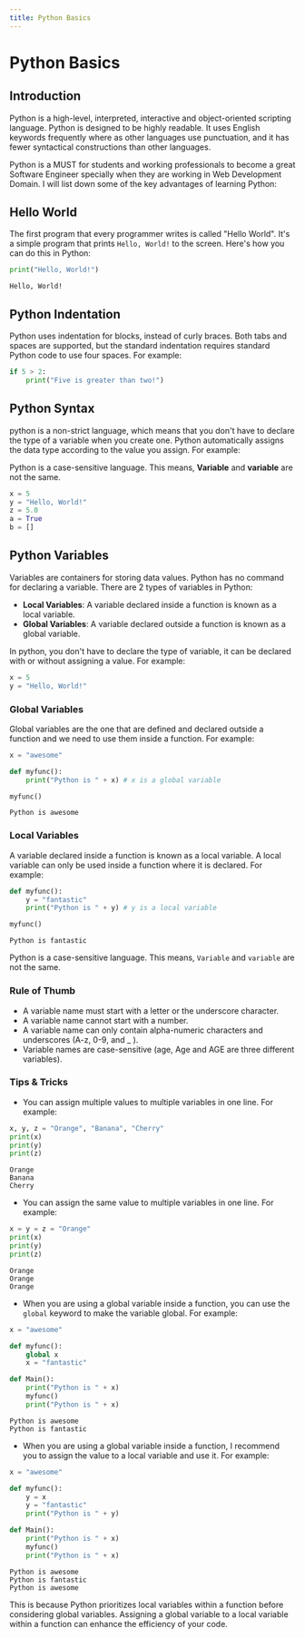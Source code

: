 ```yaml
---
title: Python Basics
---
```



# Python Basics

## Introduction

Python is a high-level, interpreted, interactive and object-oriented scripting language. Python is designed to be highly readable. It uses English keywords frequently where as other languages use punctuation, and it has fewer syntactical constructions than other languages.

Python is a MUST for students and working professionals to become a great Software Engineer specially when they are working in Web Development Domain. I will list down some of the key advantages of learning Python:

## Hello World

The first program that every programmer writes is called "Hello World". It's a simple program that prints `Hello, World!` to the screen. Here's how you can do this in Python:

```python
print("Hello, World!")
```
```cli
Hello, World!
```

## Python Indentation

Python uses indentation for blocks, instead of curly braces. Both tabs and spaces are supported, but the standard indentation requires standard Python code to use four spaces. For example:

```python
if 5 > 2:
    print("Five is greater than two!")
```

## Python Syntax

python is a non-strict language, which means that you don't have to declare the type of a variable when you create one. Python automatically assigns the data type according to the value you assign. For example:

<Callout emoji="📝">
    <p>Python is a case-sensitive language. This means, <b>Variable</b> and <b>variable</b> are not the same.</p>
</Callout>

```python
x = 5
y = "Hello, World!"
z = 5.0
a = True
b = []
```

## Python Variables

Variables are containers for storing data values. Python has no command for declaring a variable. There are 2 types of variables in Python:

- **Local Variables**: A variable declared inside a function is known as a local variable.
- **Global Variables**: A variable declared outside a function is known as a global variable.

In python, you don't have to declare the type of variable, it can be declared with or without assigning a value. For example:

```python
x = 5
y = "Hello, World!"
```

### Global Variables

Global variables are the one that are defined and declared outside a function and we need to use them inside a function. For example:

```python
x = "awesome"

def myfunc():
    print("Python is " + x) # x is a global variable

myfunc()
```
```cli
Python is awesome
```

### Local Variables

A variable declared inside a function is known as a local variable. A local variable can only be used inside a function where it is declared. For example:

```python
def myfunc():
    y = "fantastic"
    print("Python is " + y) # y is a local variable

myfunc()
```
```cli
Python is fantastic
```
<Callout emoji="📝">
    <p>Python is a case-sensitive language. This means, <code>Variable</code> and <code>variable</code> are not the same.</p>
</Callout>


### Rule of Thumb

- A variable name must start with a letter or the underscore character.
- A variable name cannot start with a number.
- A variable name can only contain alpha-numeric characters and underscores (A-z, 0-9, and _ ).
- Variable names are case-sensitive (age, Age and AGE are three different variables).

### Tips & Tricks

- You can assign multiple values to multiple variables in one line. For example:

```python
x, y, z = "Orange", "Banana", "Cherry"
print(x)
print(y)
print(z)
```
```cli
Orange
Banana
Cherry
```

- You can assign the same value to multiple variables in one line. For example:

```python
x = y = z = "Orange"
print(x)
print(y)
print(z)
```
```cli
Orange
Orange
Orange
```

- When you are using a global variable inside a function, you can use the `global` keyword to make the variable global. For example:

```python
x = "awesome"

def myfunc():
    global x
    x = "fantastic"

def Main():
    print("Python is " + x)
    myfunc()
    print("Python is " + x)
```
```cli
Python is awesome
Python is fantastic
```

- When you are using a global variable inside a function, I recommend you to assign the value to a local variable and use it. For example:

```python
x = "awesome"

def myfunc():
    y = x
    y = "fantastic"
    print("Python is " + y)

def Main():
    print("Python is " + x)
    myfunc()
    print("Python is " + x)
```
```cli
Python is awesome
Python is fantastic
Python is awesome
```
<Callout emoji="📝">
    <p>This is because Python prioritizes local variables within a function before considering global variables. Assigning a global variable to a local variable within a function can enhance the efficiency of your code.</p>
</Callout>

